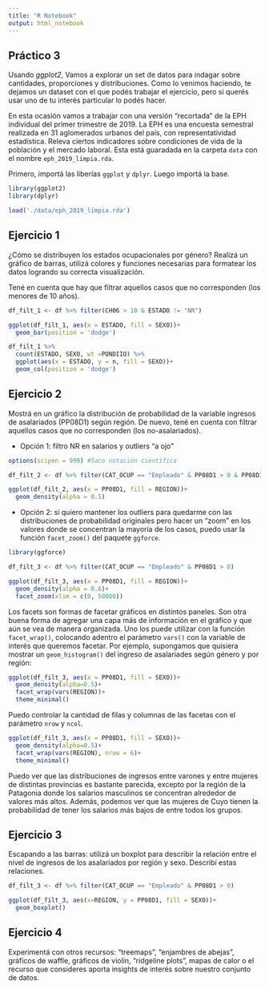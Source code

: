 ```yaml
---
title: "R Notebook"
output: html_notebook
---
```


## Práctico 3

Usando *ggplot2*, Vamos a explorar un set de datos para indagar sobre cantidades, proporciones y distribuciones. Como lo venimos haciendo, te dejamos un dataset con el que podés trabajar el ejercicio, pero si querés usar uno de tu interés particular lo podés hacer. 

En esta ocasión vamos a trabajar con una versión "recortada" de la EPH individual del primer trimestre de 2019. La EPH es una encuesta semestral realizada en 31 aglomerados urbanos del país, con representatividad estadística. Releva ciertos indicadores sobre condiciones de vida de la población y el mercado laboral. Esta está guaradada en la carpeta `data` con el nombre `eph_2019_limpia.rda`. 

Primero, importá las liberías `ggplot` y `dplyr`. Luego importá la base. 

```r
library(ggplot2)
library(dplyr)

load('./data/eph_2019_limpia.rda')
```


## Ejercicio 1

¿Cómo se distribuyen los estados ocupacionales por género? Realizá un gráfico de barras, utilizá colores y funciones necesarias para formatear los datos logrando su correcta visualización. 

Tené en cuenta que hay que filtrar aquellos casos que no corresponden (los menores de 10 años).

```r
df_filt_1 <- df %>% filter(CH06 > 10 & ESTADO != "NR")

ggplot(df_filt_1, aes(x = ESTADO, fill = SEXO))+
  geom_bar(position = 'dodge')

df_filt_1 %>%
  count(ESTADO, SEXO, wt =PONDIIO) %>%
  ggplot(aes(x = ESTADO, y = n, fill = SEXO))+
  geom_col(position = 'dodge')
```

## Ejercicio 2

Mostrá en un gráfico la distribución de probabilidad de la variable ingresos de asalariados (PP08D1) según región. De nuevo, tené en cuenta con filtrar aquellos casos que no corresponden (los no-asalariados).

- Opción 1: filtro NR en salarios y outliers "a ojo"

```r
options(scipen = 999) #Saco notación científica

df_filt_2 <- df %>% filter(CAT_OCUP == "Empleado" & PP08D1 > 0 & PP08D1 < 150000)

ggplot(df_filt_2, aes(x = PP08D1, fill = REGION))+
  geom_density(alpha = 0.5)
```

- Opción 2: si quiero mantener los outliers para quedarme con las distribuciones de probabilidad originales pero hacer un "zoom" en los valores donde se concentran la mayoría de los casos, puedo usar la función `facet_zoom()` del paquete `ggforce`.

```r
library(ggforce)

df_filt_3 <- df %>% filter(CAT_OCUP == "Empleado" & PP08D1 > 0) 

ggplot(df_filt_3, aes(x = PP08D1, fill = REGION))+
  geom_density(alpha = 0.6)+
  facet_zoom(xlim = c(0, 50000))
```

Los facets son formas de facetar gráficos en distintos paneles. Son otra buena forma de agregar una capa más de información en el gráfico y que aún se vea de manera organizada. Uno los puede utilizar con la función `facet_wrap()`, colocando adentro el parámetro `vars()` con la variable de interés que queremos facetar.   Por ejemplo, supongamos que quisiera mostrar un `geom_histogram()` del ingreso de asalariades según género y por región:

```r
ggplot(df_filt_3, aes(x = PP08D1, fill = SEXO))+
  geom_density(alpha=0.5)+
  facet_wrap(vars(REGION))+
  theme_minimal()
```

Puedo controlar la cantidad de filas y columnas de las facetas con el parámetro `nrow` y `ncol`.

```r
ggplot(df_filt_3, aes(x = PP08D1, fill = SEXO))+
  geom_density(alpha=0.5)+
  facet_wrap(vars(REGION), nrow = 6)+
  theme_minimal()

```

Puedo ver que las distribuciones de ingresos entre varones y entre mujeres de distintas provincias es bastante parecida, excepto por la región de la Patagonia donde los salarios masculinos se concentran alrededor de valores más altos. Además, podemos ver que las mujeres de Cuyo tienen la probabilidad de tener los salarios más bajos  de entre todos los grupos.

## Ejercicio 3

Escapando a las barras: utilizá un boxplot para describir la relación entre el nivel de ingresos de los asalariados por región y sexo. Describí estas relaciones.

```r
df_filt_3 <- df %>% filter(CAT_OCUP == "Empleado" & PP08D1 > 0)

ggplot(df_filt_3, aes(x=REGION, y = PP08D1, fill = SEXO))+
  geom_boxplot()
```

## Ejercicio 4

Experimentá con otros recursos: “treemaps”, “enjambres de abejas”, gráficos de waffle, gráficos de violín, “ridgeline plots”, mapas de calor o el recurso que consideres aporta insights de interés sobre nuestro conjunto de datos. 

```r

```

